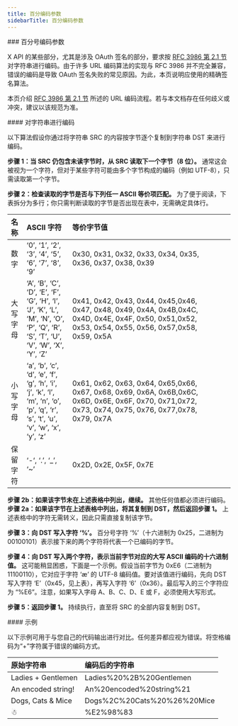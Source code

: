 ```yaml
---
title: 百分编码参数
sidebarTitle: 百分编码参数
---
```




<div id="percent-encoding-parameters">
  ### 百分号编码参数
</div>

X API 的某些部分，尤其是涉及 OAuth 签名的部分，要求按 [RFC 3986 第 2.1 节](http://tools.ietf.org/html/rfc3986#section-2.1) 对字符串进行编码。由于许多 URL 编码算法的实现与 RFC 3986 并不完全兼容，错误的编码是导致 OAuth 签名失败的常见原因。为此，本页说明应使用的精确签名算法。

本页介绍 [RFC 3986 第 2.1 节](http://tools.ietf.org/html/rfc3986#section-2.1) 所述的 URL 编码流程。若与本文档存在任何歧义或冲突，建议以该规范为准。
 

<div id="encoding-a-string">
  #### 对字符串进行编码
</div>

以下算法假设你通过将字符串 SRC 的内容按字节逐个复制到字符串 DST 来进行编码。

**步骤 1：当 SRC 仍包含未读字节时，从 SRC 读取下一个字节（8 位）。** 通常这会被视为一个字符，但对于某些字符可能由多个字节构成的编码（例如 UTF-8），只需读取第一个字节。

**步骤 2：检查读取的字节是否与下列任一 ASCII 等价项匹配。** 为了便于阅读，下表拆分为多行；你只需判断读取的字节是否出现在表中，无需确定具体行。

| 名称 | ASCII 字符 | 等价字节值 |
| :--- | :--- | :--- |
| 数字 | ‘0’, ‘1’, ‘2’, ‘3’, ‘4’, ‘5’, ‘6’, ‘7’, ‘8’, ‘9’ | 0x30, 0x31, 0x32, 0x33, 0x34, 0x35, 0x36, 0x37, 0x38, 0x39 |
| 大写字母 | ‘A’, ‘B’, ‘C’, ‘D’, ‘E’, ‘F’, ‘G’, ‘H’, ‘I’, ‘J’, ‘K’, ‘L’, ‘M’, ‘N’, ‘O’, ‘P’, ‘Q’, ‘R’, ‘S’, ‘T’, ‘U’, ‘V’, ‘W’, ‘X’, ‘Y’, ‘Z’ | 0x41, 0x42, 0x43, 0x44, 0x45,0x46, 0x47, 0x48, 0x49, 0x4A, 0x4B,0x4C, 0x4D, 0x4E, 0x4F, 0x50, 0x51,0x52, 0x53, 0x54, 0x55, 0x56, 0x57,0x58, 0x59, 0x5A |
| 小写字母 | ‘a’, ‘b’, ‘c’, ‘d’, ‘e’, ‘f’, ‘g’, ‘h’, ‘i’, ‘j’, ‘k’, ‘l’, ‘m’, ‘n’, ‘o’, ‘p’, ‘q’, ‘r’, ‘s’, ‘t’, ‘u’, ‘v’, ‘w’, ‘x’, ‘y’, ‘z’ | 0x61, 0x62, 0x63, 0x64, 0x65,0x66, 0x67, 0x68, 0x69, 0x6A, 0x6B,0x6C, 0x6D, 0x6E, 0x6F, 0x70, 0x71,0x72, 0x73, 0x74, 0x75, 0x76, 0x77,0x78, 0x79, 0x7A |
| 保留字符 | ‘-‘, ‘.’, ‘_’, ‘~’ | 0x2D, 0x2E, 0x5F, 0x7E |

**步骤 2b：如果该字节未在上述表格中列出，继续。** 其他任何值都必须进行编码。 **步骤 2a：如果该字节在上述表格中列出，将其复制到 DST，然后返回步骤 1。** 上述表格中的字符无需转义，因此只需直接复制该字节。

**步骤 3：向 DST 写入字符 ‘%’。** 百分号字符 ‘%’（十六进制为 0x25，二进制为 00100101）表示接下来的两个字符将代表一个已编码的字节。

**步骤 4：向 DST 写入两个字符，表示当前字节对应的大写 ASCII 编码的十六进制值。** 这可能稍显困惑，下面是一个示例。假设当前字节为 0xE6（二进制为 11100110），它对应于字符 ‘æ’ 的 UTF-8 编码值。要对该值进行编码，先向 DST 写入字符 ‘E’（0x45，见上表），再写入字符 ‘6’（0x36）。最后写入的三个字符应为 “%E6”。注意，如果写入字母 A、B、C、D、E 或 F，必须使用大写形式。

**步骤 5：返回步骤 1。** 持续执行，直至将 SRC 的全部内容复制到 DST。
 

<div id="examples">
  #### 示例
</div>

以下示例可用于与您自己的代码输出进行对比。任何差异都应视为错误。将空格编码为“+”字符属于错误的编码方式。

| 原始字符串 | 编码后的字符串 |
| :--- | :--- |
| Ladies + Gentlemen | Ladies%20%2B%20Gentlemen |
| An encoded string! | An%20encoded%20string%21 |
| Dogs, Cats & Mice | Dogs%2C%20Cats%20%26%20Mice |
| ☃   | %E2%98%83 |